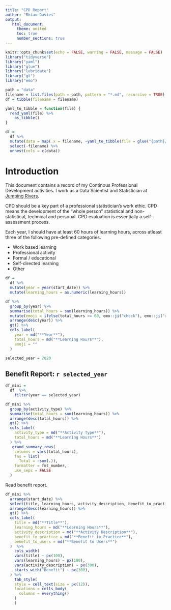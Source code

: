 ```yaml
---
title: "CPD Report"
author: "Rhian Davies"
output:
   html_document:
     theme: united
     toc: true
     number_sections: true
---
```


```r
knitr::opts_chunk$set(echo = FALSE, warning = FALSE, message = FALSE)
library("tidyverse")
library("yaml")
library("glue")
library("lubridate")
library("gt")
library("emo")

path = "data"
filename = list.files(path = path, pattern = "*.md", recursive = TRUE)
df = tibble(filename = filename)

yaml_to_tibble = function(file) {
  read_yaml(file) %>%
    as_tibble()
}

df = 
  df %>%
  mutate(data = map(.x = filename, ~yaml_to_tibble(file = glue("{path}/{.x}")))) %>%
  select(-filename) %>%
  unnest(cols = c(data))
```

# Introduction

This document contains a record of my Continous Professional Development activities. I work as a Data Scientist and Statistician at [Jumping Rivers](www.jumpingrivers.com). 

CPD should be a key part of a professional statistician's work ethic. CPD means the development of the "whole person" statistical and non-statistical, technical and personal. CPD evaluation is essentially a self-assessment process.

Each year, I should have at least 60 hours of learning hours, across atleast three of the following pre-defined categories. 

  * Work based learning
  * Professional activity
  * Formal / educational
  * Self-directed learning
  * Other


```r
df = 
  df %>%
  mutate(year = year(start_date)) %>%
  mutate(learning_hours = as.numeric(learning_hours))

df %>% 
  group_by(year) %>% 
  summarise(total_hours = sum(learning_hours)) %>%
  mutate(emoji = ifelse(total_hours >= 60, emo::ji("check"), emo::ji("x"))) %>% 
  arrange(desc(year)) %>% 
  gt() %>% 
  cols_label(
    year = md("**Year**"),
    total_hours = md("**Learning Hours**"),
    emoji = ""
  )
```

```r
selected_year = 2020
```

## Benefit Report: `r selected_year`

```r
df_mini = 
  df  %>% 
    filter(year == selected_year)

df_mini %>% 
  group_by(activity_type) %>% 
  summarise(total_hours = sum(learning_hours)) %>%
  arrange(desc(total_hours)) %>% 
  gt() %>% 
  cols_label(
    activity_type = md("**Activity Type**"),
    total_hours = md("**Learning Hours**")
  ) %>% 
   grand_summary_rows(
    columns = vars(total_hours),
    fns = list(
      Total = ~sum(.)),
    formatter = fmt_number,
    use_seps = FALSE
  )
```

Read benefit report.

```r

df_mini %>% 
  arrange(start_date) %>%
  select(title, learning_hours, activity_description, benefit_to_practice, benefit_to_users) %>% 
  arrange(desc(learning_hours)) %>% 
  gt() %>% 
  cols_label(
    title = md("**Title**"),
    learning_hours = md("**Learning Hours**"),
    activity_description = md("**Activity Description**"),
    benefit_to_practice = md("**Benefit to Practice**"), 
    benefit_to_users = md("**Benefit to Users**")
  )  %>% 
    cols_width(
    vars(title) ~ px(100),
    vars(learning_hours) ~ px(100),
    vars(activity_description) ~ px(300),
    starts_with("Benefit") ~ px(300),
  ) %>%
    tab_style(
    style = cell_text(size = px(12)),
    locations = cells_body(
      columns = everything()
    )
    )

```


